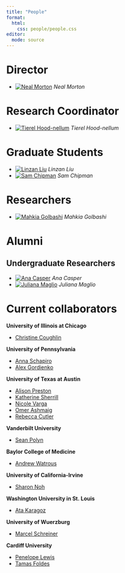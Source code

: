 ```yaml
---
title: "People"
format:
  html:
    css: people/people.css
editor: 
  mode: source
---
```


# Director

::: {.picture-list}
* [![Neal Morton](people/images/profile_NealMorton.jpg)](people/nealmorton.html) *Neal Morton*
:::

# Research Coordinator
::: {.picture-list}
* [![Tierel Hood-nellum](people/images/profile_TierelHoodnellum.jpg)](people/tierelhoodnellum.html) *Tierel Hood-nellum*
:::

# Graduate Students

::: {.picture-list}
* [![Linzan Liu](people/images/profile_LinzanLiu.jpg)](people/linzanliu.html) *Linzan Liu*
* [![Sam Chipman](people/images/profile_SamChipman.jpg)](people/samchipman.html) *Sam Chipman*
:::

# Researchers
::: {.picture-list}
* [![Mahkia Golbashi](people/images/profile_MahkiaGolbashi.jpg)](people/mahkiagolbashi.html) *Mahkia Golbashi*
:::

# Alumni

## Undergraduate Researchers

::: {.picture-list}
* [![Ana Casper](people/images/profile_AnaCasper.jpg)](people/anacasper.html) *Ana Casper*
* [![Juliana Maglio](people/images/profile_JulianaMaglio.jpg)](people/julianamaglio.html) *Juliana Maglio*
:::

# Current collaborators

__University of Illinois at Chicago__

* [Christine Coughlin](https://psch.uic.edu/profiles/christine-coughlin/)

__University of Pennsylvania__

* [Anna Schapiro](https://psychology.sas.upenn.edu/people/anna-schapiro)
* [Alex Gordienko](https://alexgordienko.com/research)

__University of Texas at Austin__

* [Alison Preston](https://clm.utexas.edu/preston/)
* [Katherine Sherrill](https://www.linkedin.com/in/katherine-sherrill?challengeId=AQHwZQkQhjV1mwAAAYt8sNymv3AigS-ZsZiws9tQLBc4lpSyFsofoNQk72RU6G9w_NJ9ciTxCpWuioRipVlOXB43wW7Jwvt2UA&submissionId=6a1d159f-61a7-9217-78de-73527527066e&challengeSource=AgH-WCVhR4mcOwAAAYt8sOIQqxkbhiqtpMVgFIeehsfVPhhh3nblpsefUdMoCe0&challegeType=AgHDaa75O4IULAAAAYt8sOIUZS1IAMK3Ps_ZCu4hG4Ou6IUh7lX5biI&memberId=AgEPep8aSQX-XwAAAYt8sOIXcnkI9mguoM-DjqKqMPOEjYU&recognizeDevice=AgHx-7Q1fttoHQAAAYt8sOIbOIr7eFBFv3XjR28muG878RlKt8f2)
* [Nicole Varga](https://scholar.google.com/citations?user=ay5UOT4AAAAJ&hl=en)
* [Omer Ashmaig](https://neuroscience.utexas.edu/component/cobalt/item/4569-omer-ashmaig?Itemid=1258)
* [Rebecca Cutler](https://rebeccacutler.com/)

__Vanderbilt University__

* [Sean Polyn](https://memory.psy.vanderbilt.edu/w/index.php/Main_Page)

__Baylor College of Medicine__

* [Andrew Watrous](https://www.bcm.edu/people-search/andrew-watrous-90211)

__University of California-Irvine__

* [Sharon Noh](https://sites.google.com/view/sharonnoh/home)

__Washington University in St. Louis__

* [Ata Karagoz](https://psych.wustl.edu/people/ata-karagoz)

__University of Wuerzburg__

* [Marcel Schreiner](https://www.researchgate.net/profile/Marcel-Schreiner-2)

__Cardiff University__

* [Penelope Lewis](https://profiles.cardiff.ac.uk/staff/lewisp8)
* [Tamas Foldes](https://profiles.cardiff.ac.uk/research-staff/foldesta)
